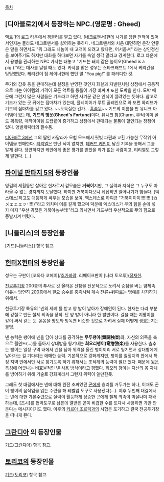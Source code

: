 [[목차]]

== [디아블로2]에서 등장하는 NPC.(영문명 : Gheed) ==
액트 1의 로그 타운에서 갬블러를 맡고 있다. [네크로맨서]한테 [[사기]]를 당한 전적이 있어서인지는 몰라도 네크로맨서를 싫어하는 듯하다. 네크로맨서와 처음 대면하면 온갖 안좋은 말을 하면서도 "뭐 그래도 니놈이 내 고객이 되려고 왔다면, 어서옵셔" 라는 상인정신을 보여주기도 하지만 대화를 하다보면 자기를 속일 생각 말라고 경계한다. 로그 타운에서 용병을 관리하는 NPC 카샤는 대놓고 "기드는 돼지 같은 놈이오(Gheed is a pig.)."라는 대사를 날릴 때도 있다. 카샤를 맡은 성우는 스타크래프트 1에서 케리건을 담당했었다. 케리건이 짐 레이너한테 했던 말 "You pig!" 를 패러디한 것.

무기와 갑옷 등을 판매하는데 설정을 반영한 것인지 화살과 자벨린처럼 상점에서 공통적으로 파는 아이템의 가격이 모든 액트를 통틀어 가장 비싸며 또한 도박을 한다. 도박 때문에 그런지 많은 사람들은 기드라고 하면 사기꾼 같은 인식이 깔려있는 듯하다. 참고로 기드가 있는 곳 뒤에는 짐마차가 있는데, 플레이어가 루트 골레인으로 와 보면 와리브가 기드의 짐마차를 갖고 왔다. ~~도둑질한 건가... [[흠좀무]]~~ 기드의 이름을 딴 유니크 아이템이 있는데, '''기드의 행운(Gheed's Fortune)'''이다. 유니크 [[참]](Charm, 부적)이며 골드 획득량, 매직아이템 드랍률이 증가하고 상점에서 판매되는 물품이 할인되는 장점이 있다. 앵벌캐릭터의 필수품.

[[디아블로 3]]에선 그의 딸인 카달라가 모험 모드에서 핏빛 파편과 교환 가능한 무작위 아이템을 판매한다. [[티리엘]]은 만난 적이 없지만, [[데커드 케인]]이 남긴 기록을 통해서 그를 알게 된다. 당연하지만 케인에게 좋은 평가를 받았을 리가 없는 사람이고, 티리엘도 그렇게 말한다. (...)

== [[파이널 판타지 5]]의 등장인물 ==
영겁의 세월동안 살아온 현자로서 겉모습은 '''거북이'''지만, 그 실력과 지식은 그 누구도 따라올 수 없는 경지까지 도달했다. 하지만 거북이다보니 뒤집히면 일어나기가 힘들다.
[엑스데스]하고도 대등하게 싸우는 모습을 보여, 엑스데스로 하여금 "거북이이이!!!!!!!!!(カメェェェッ-!!!!)"라고 외치며 이를 갈게 했으며 덕분에 엑스데스가 무의 힘을 손에 넣자 마자 "우선 귀찮은 거북이놈부터!"라고 외치면서 기드부터 우선적으로 무의 힘으로 증발시켜 버렸다.

== [니들리스]의 등장인물 ==
[기드(니들리스)] 항목 참고.

== [[헌터X헌터]]의 등장인물 ==
성우는 구판이 [코와다 코헤이]/[[추가바람]]. 리메이크판이 [나라 토오루]/[[정재헌]].

[[천공투기장]] 200층의 투사로 갓 올라온 신참을 전문적으로 노려서 승점을 버는 얌체족. 이유는 당연히 200층에서 필요 승수를 충족시켜 계속 잔류+뒤따르는 명예를 차지하기 위해서.

천공투기장 특유의 '넨의 세례'를 받고 양 발이 날아가 장애인이 된다. 현재는 다리 부분에 강철로 만든 철제 의족을 장착. 단 양 발이 아니라 한 발만이다. 걸을 때는 지팡이를 같이 써서 걷는 듯. 온몸을 망토와 방독면 비슷한 것으로 가려서 실제 어떻게 생겼는지는 불명.

넨 능력은 팽이에 넨을 담아 상대를 공격하는 '''무투팽이(舞闘独楽)'''와, 자신의 의족을 축으로 휠윈드(...)를 돌아서 상대방을 튕겨내는 '''회오리팽이(竜巻独楽)'''를 사용한다. 춤추는 팽이는 일정 구역 내에서 넨을 담아 위력을 올린 팽이끼리 서로 튕기면서 상대방에게 날아가는 걸 기다리는 애매한 능력. 기본적으로 강화계지만, 팽이를 일정지역 안에서 특정 지역 안에서만 서로 튕기도록 하기 위해서는 조작계의 능력이 필요 했다. 때문에 [[윙]]은 특성에 어긋나는 비효율적인 넨 사용 방식이라고 평했다. 회오리 팽이는 자신의 몸 자체를 방어하기 위해 기술로 강화계라서 그런지 위력이 쓸만한듯. 

그래도 첫 대결에서는 넨에 대해 완전 초짜였던 [[곤]]에게 승리를 거두기는 하나, 이때도 곤이 팽이의 움직임을 읽는 수련을 해 레벨업 도구로 사용됐다(...). 이후 두번째 대결에서는 넨에 대한 기본수련으로 실력이 월등하게 상승한 곤에게 철제 의족이 박살나며 패배하는데, [즈시]를 협박도구로 삼은데 열받은 곤이 비겁한 수를 또다시 사용하면 가만 안둔다는 메시지이기도 했다. 이후의 [[키르아 조르딕]]과의 시합은 포기하고 결국 천공투기장을 떠나게 된다.
== [[그란디아]] 의 등장인물 ==
[[기드(그란디아)]] 항목 참고.

== [[토리코]]의 등장인물 ==
[[기드(토리코)]] 항목 참고.
